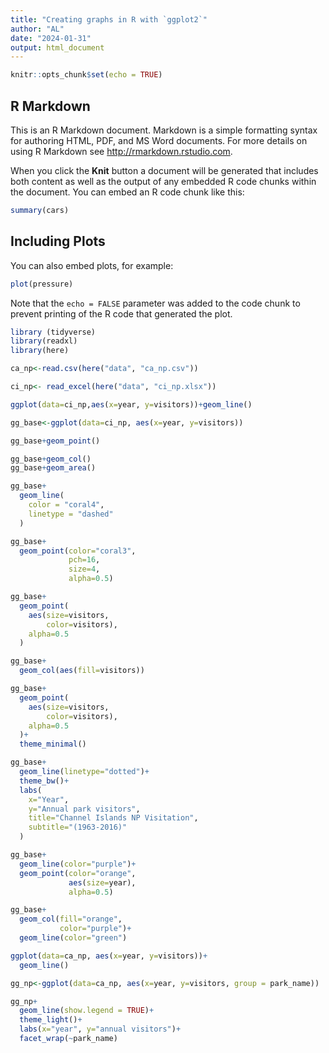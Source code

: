 ```yaml
---
title: "Creating graphs in R with `ggplot2`"
author: "AL"
date: "2024-01-31"
output: html_document
---
```


```r
knitr::opts_chunk$set(echo = TRUE)
```

## R Markdown

This is an R Markdown document. Markdown is a simple formatting syntax for authoring HTML, PDF, and MS Word documents. For more details on using R Markdown see <http://rmarkdown.rstudio.com>.

When you click the **Knit** button a document will be generated that includes both content as well as the output of any embedded R code chunks within the document. You can embed an R code chunk like this:

```r
summary(cars)
```

## Including Plots

You can also embed plots, for example:

```r
plot(pressure)
```

Note that the `echo = FALSE` parameter was added to the code chunk to prevent printing of the R code that generated the plot.

```r
library (tidyverse)
library(readxl)
library(here)

```
```r
ca_np<-read.csv(here("data", "ca_np.csv"))
```

```r
ci_np<- read_excel(here("data", "ci_np.xlsx"))
```

```r
ggplot(data=ci_np,aes(x=year, y=visitors))+geom_line()
```

```r
gg_base<-ggplot(data=ci_np, aes(x=year, y=visitors))
```

```r
gg_base+geom_point()
```

```r
gg_base+geom_col()
gg_base+geom_area()
```

```r
gg_base+
  geom_line(
    color = "coral4",
    linetype = "dashed"
  )
```

```r
gg_base+
  geom_point(color="coral3",
             pch=16,
             size=4,
             alpha=0.5)
```
```r
gg_base+
  geom_point(
    aes(size=visitors,
        color=visitors),
    alpha=0.5
  )
```

```r
gg_base+
  geom_col(aes(fill=visitors))
```

```r
gg_base+
  geom_point(
    aes(size=visitors,
        color=visitors),
    alpha=0.5
  )+
  theme_minimal()
```

```r
gg_base+
  geom_line(linetype="dotted")+
  theme_bw()+
  labs(
    x="Year",
    y="Annual park visitors",
    title="Channel Islands NP Visitation",
    subtitle="(1963-2016)"
  )
```

```r
gg_base+
  geom_line(color="purple")+
  geom_point(color="orange",
             aes(size=year),
             alpha=0.5)
```

```r
gg_base+
  geom_col(fill="orange",
           color="purple")+
  geom_line(color="green")
```

```r
ggplot(data=ca_np, aes(x=year, y=visitors))+
  geom_line()
```

```r
gg_np<-ggplot(data=ca_np, aes(x=year, y=visitors, group = park_name))

```


```r
gg_np+
  geom_line(show.legend = TRUE)+
  theme_light()+
  labs(x="year", y="annual visitors")+
  facet_wrap(~park_name)
```

